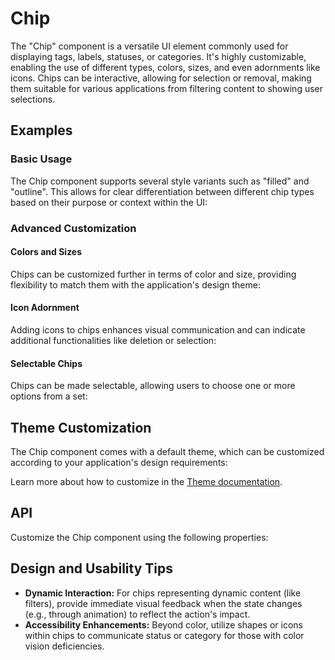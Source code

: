 
<Meta title="Docs/Components/Elements/Chip" />

# Chip
The "Chip" component is a versatile UI element commonly used for displaying tags, labels, statuses, or categories. It's highly customizable, enabling the use of different types, colors, sizes, and even adornments like icons. 
Chips can be interactive, allowing for selection or removal, making them suitable for various applications from filtering content to showing user selections.
## Examples
### Basic Usage
The Chip component supports several style variants such as "filled" and "outline". 
This allows for clear differentiation between different chip types based on their purpose or context within the UI:
<Canvas sourceState="shown" of={ChipStories.Variants} />

### Advanced Customization
#### Colors and Sizes
Chips can be customized further in terms of color and size, providing flexibility to match them with the application's design theme:
<Canvas of={ChipStories.Colors} />
<Canvas of={ChipStories.Sizes} />

#### Icon Adornment
Adding icons to chips enhances visual communication and can indicate additional functionalities like deletion or selection:
<Canvas of={ChipStories.Adornment} />

#### Selectable Chips
Chips can be made selectable, allowing users to choose one or more options from a set:
<Canvas of={ChipStories.Selectable} />

## Theme Customization
The Chip component comes with a default theme, which can be customized according to your application's design requirements:

<ThemeRender theme={darkChipTheme} />

Learn more about how to customize in the [Theme documentation](?path=/docs/docs-theme-getting-started--docs).

## API
Customize the Chip component using the following properties:
<ArgTypes of={Chip} />

## Design and Usability Tips

- **Dynamic Interaction:** For chips representing dynamic content (like filters), provide immediate visual feedback when the state changes (e.g., through animation) to reflect the action's impact.
- **Accessibility Enhancements:** Beyond color, utilize shapes or icons within chips to communicate status or category for those with color vision deficiencies.
